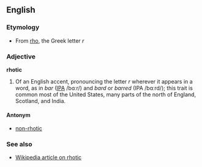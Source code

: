 ==English==
===Etymology===
*From [[rho]], the Greek letter ''r''

===Adjective===
'''rhotic'''

#Of an English accent, pronouncing the letter ''r'' wherever it appears in a word, as in ''bar'' ([[w:IPA|IPA]] /bɑːr/) and ''bard'' or ''barred'' (IPA /bɑːrd/); this trait is common most of the United States, many parts of the north of England, Scotland, and India.

====Antonym====
*[[non-rhotic]]

===See also===
*[[en:Rhotic|Wikipedia article on rhotic]]
